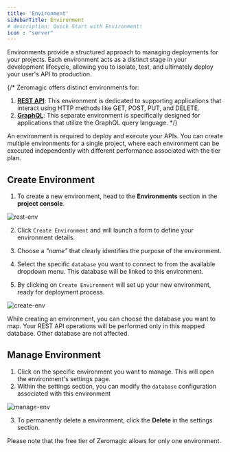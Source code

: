 ```yaml
--- 
title: 'Environment'
sidebarTitle: Environment
# description: Quick Start with Environment!  
icon : "server"
---
```


Environments provide a structured approach to managing deployments for your projects. Each environment acts as a distinct stage in your development lifecycle, allowing you to isolate, test, and ultimately deploy your user's API to production.

{/* 
Zeromagic offers distinct environments for:

1. <ins>**REST API**</ins>: This environment is dedicated to supporting applications that interact using HTTP methods like GET, POST, PUT, and DELETE.
2. <ins>**GraphQL**</ins>: This separate environment is specifically designed for applications that utilize the GraphQL query language.
*/}

<Note>
    An environment is required to deploy and execute your APIs. You can create multiple environments for a single project, where each environment can be executed independently with different performance associated with the tier plan.
</Note>
 
## Create Environment
 
1. To create a new environment, head to the **Environments** section in the **project console**. 
 
![rest-env](/assets/images/rest-env.png)

2. Click `Create Environment` and will launch a form to define your environment details. 

3. Choose a _"name"_ that clearly identifies the purpose of the environment. 
4. Select the specific `database` you want to connect to from the available dropdown menu. This database will be linked to this environment.
5. By clicking on `Create Environment` will set up your new environment, ready for deployment process.

![create-env](/assets/images/create-env.png)

<Tip>
 While creating an environment, you can choose the database you want to map. Your REST API operations will be performed only in this mapped database. Other database are not affected.
</Tip>

## Manage Environment

1. Click on the specific environment you want to manage. This will open the environment's settings page.
2. Within the settings section, you can modify the `database` configuration associated with this environment

![manage-env](/assets/images/manage-env.png)

3. To permanently delete a environment, click the **Delete** in the settings section.

<Tip>
Please note that the free tier of Zeromagic allows for only one environment.
</Tip>
